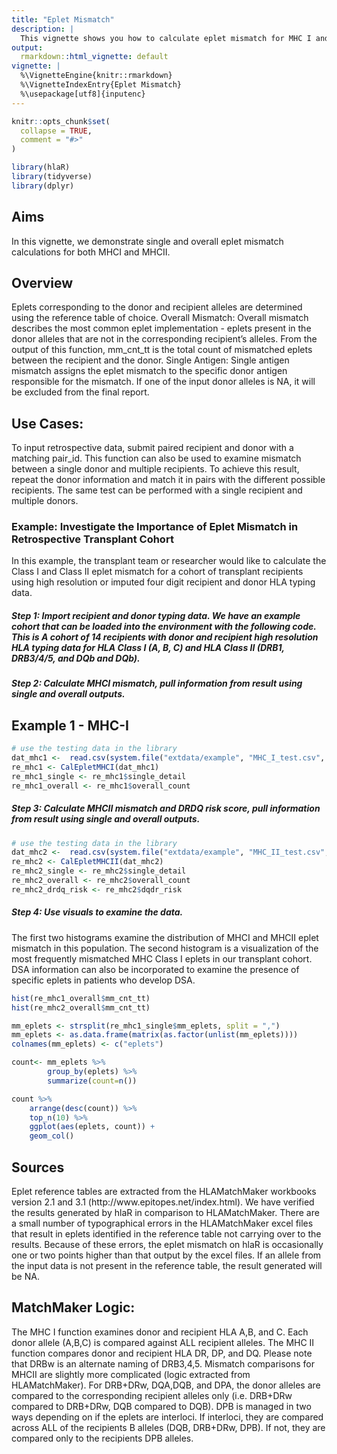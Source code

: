 ```yaml
---
title: "Eplet Mismatch"
description: |
  This vignette shows you how to calculate eplet mismatch for MHC I and II
output:
  rmarkdown::html_vignette: default
vignette: |
  %\VignetteEngine{knitr::rmarkdown}
  %\VignetteIndexEntry{Eplet Mismatch}
  %\usepackage[utf8]{inputenc}
---
```


```r
knitr::opts_chunk$set(
  collapse = TRUE,
  comment = "#>"
)
```

```r
library(hlaR)
library(tidyverse)
library(dplyr)
```

## Aims
In this vignette, we demonstrate single and overall eplet mismatch calculations for both MHCI and MHCII. 

## Overview
Eplets corresponding to the donor and recipient alleles are determined using the reference table of choice. 
Overall Mismatch: 
Overall mismatch describes the most common eplet implementation - eplets present in the donor alleles that are not in the corresponding recipient's alleles. From the output of this function, mm_cnt_tt is the total count of mismatched eplets between the recipient and the donor. 
Single Antigen:
Single antigen mismatch assigns the eplet mismatch to the specific donor antigen responsible for the mismatch. If one of the input donor alleles is NA, it will be excluded from the final report. 

## Use Cases: 
 To input retrospective data, submit paired recipient and donor with a matching pair_id. This function can also be used to examine mismatch between a single donor and multiple recipients. To achieve this result, repeat the donor information and match it in pairs with the different possible recipients. The same test can be performed with a single recipient and multiple donors. 

### Example: Investigate the Importance of Eplet Mismatch in Retrospective Transplant Cohort 
In this example, the transplant team or researcher would like to calculate the Class I and Class II eplet mismatch for a cohort of transplant recipients using high resolution or imputed four digit recipient and donor HLA typing data.

##### Step 1: Import recipient and donor typing data. We have an example cohort that can be loaded into the environment with the following code. This is  A cohort of 14 recipients with donor and recipient high resolution HLA typing data for HLA Class I (A, B, C) and HLA Class II (DRB1, DRB3/4/5, and DQb and DQb).

##### Step 2: Calculate MHCI mismatch, pull information from result using single and overall outputs. 

## Example 1 - MHC-I
```r
# use the testing data in the library
dat_mhc1 <-  read.csv(system.file("extdata/example", "MHC_I_test.csv", package = "hlaR"), sep = ",", header = TRUE) 
re_mhc1 <- CalEpletMHCI(dat_mhc1)
re_mhc1_single <- re_mhc1$single_detail
re_mhc1_overall <- re_mhc1$overall_count
```

##### Step 3: Calculate MHCII mismatch and DRDQ risk score, pull information from result using single and overall outputs. 

```r
# use the testing data in the library
dat_mhc2 <-  read.csv(system.file("extdata/example", "MHC_II_test.csv", package = "hlaR"), sep = ",", header = TRUE) 
re_mhc2 <- CalEpletMHCII(dat_mhc2)
re_mhc2_single <- re_mhc2$single_detail
re_mhc2_overall <- re_mhc2$overall_count
re_mhc2_drdq_risk <- re_mhc2$dqdr_risk
```

##### Step 4: Use visuals to examine the data. 
The first two histograms examine the distribution of MHCI and MHCII eplet mismatch in this population. The second histogram is a visualization of the most frequently mismatched MHC Class I eplets in our transplant cohort. DSA information can also be incorporated to examine the presence of specific eplets in patients who develop DSA. 

```r
hist(re_mhc1_overall$mm_cnt_tt)
hist(re_mhc2_overall$mm_cnt_tt)

mm_eplets <- strsplit(re_mhc1_single$mm_eplets, split = ",")
mm_eplets <- as.data.frame(matrix(as.factor(unlist(mm_eplets))))
colnames(mm_eplets) <- c("eplets")

count<- mm_eplets %>%
        group_by(eplets) %>%
        summarize(count=n())

count %>%
    arrange(desc(count)) %>%
    top_n(10) %>%
    ggplot(aes(eplets, count)) +
    geom_col()

```

## Sources
Eplet reference tables are extracted from the HLAMatchMaker workbooks version 2.1 and 3.1 (http://www.epitopes.net/index.html). We have verified the results generated by hlaR in comparison to HLAMatchMaker. There are a small number of typographical errors in the HLAMatchMaker excel files that result in eplets identified in the reference table not carrying over to the results. Because of these errors, the eplet mismatch on hlaR is occasionally one or two points higher than that output by the excel files. If an allele from the input data is not present in the reference table, the result generated will be NA. 

## MatchMaker Logic: 
The MHC I function examines donor and recipient HLA A,B, and C. Each donor allele (A,B,C) is compared against ALL recipient alleles. The MHC II function compares donor and recipient HLA DR, DP, and DQ. Please note that DRBw is an alternate naming of DRB3,4,5. Mismatch comparisons for MHCII are slightly more complicated (logic extracted from HLAMatchMaker). For DRB+DRw, DQA,DQB, and DPA, the donor alleles are compared to the corresponding recipient alleles only (i.e. DRB+DRw compared to DRB+DRw, DQB compared to DQB). DPB is managed in two ways depending on if the eplets are interloci. If interloci, they are compared across ALL of the recipients B alleles (DQB, DRB+DRw, DPB). If not, they are compared only to the recipients DPB alleles. 
